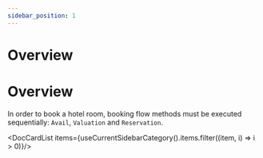 ```yaml
---
sidebar_position: 1
---
```


# Overview

# Overview

In order to book a hotel room, booking flow methods must be executed sequentially: `Avail`, `Valuation` and `Reservation`.


<DocCardList items={useCurrentSidebarCategory().items.filter((item, i) => i > 0)}/>